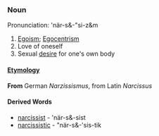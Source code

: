 ===Noun===
Pronunciation: 'när-s&-"si-z&m

# [[Egoism]]; [[Egocentrism]]
# Love of oneself 
# Sexual [[desire]] for one's own body

====[[Etymology]]====
'''From''' German ''Narzissismus'', from Latin ''Narcissus''

==== Derived Words ====
* [[narcissist]] - 'när-s&-sist
* [[narcissistic]] - "när-s&-'sis-tik